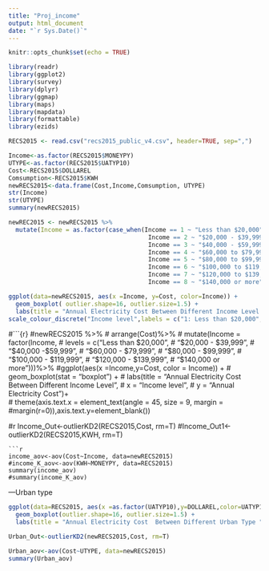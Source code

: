 ---
title: "Proj_income"
output: html_document
date: "`r Sys.Date()`"
---

```{r setup, include=FALSE}
knitr::opts_chunk$set(echo = TRUE)
```


```{r}
library(readr)
library(ggplot2)
library(survey)
library(dplyr)
library(ggmap)
library(maps)
library(mapdata)
library(formattable)
library(ezids)
```

```{r}
RECS2015 <- read.csv("recs2015_public_v4.csv", header=TRUE, sep=",")
```
```{r}
Income<-as.factor(RECS2015$MONEYPY)
UTYPE<-as.factor(RECS2015$UATYP10)
Cost<-RECS2015$DOLLAREL
Comsumption<-RECS2015$KWH
newRECS2015<-data.frame(Cost,Income,Comsumption, UTYPE)
str(Income)
str(UTYPE)
summary(newRECS2015)

```


```{r}
newREC2015 <- newRECS2015 %>%
  mutate(Income = as.factor(case_when(Income == 1 ~ "Less than $20,000",
                                       Income == 2 ~ "$20,000 - $39,999",
                                       Income == 3 ~ "$40,000 - $59,999",
                                       Income == 4 ~ "$60,000 to $79,999",
                                       Income == 5 ~ "$80,000 to $99,999",
                                       Income == 6 ~ "$100,000 to $119,999",
                                       Income == 7 ~ "$120,000 to $139,999",
                                       Income == 8 ~ "$140,000 or more")))

ggplot(data=newRECS2015, aes(x =Income, y=Cost, color=Income)) + 
  geom_boxplot( outlier.shape=16, outlier.size=1.5) +
  labs(title = "Annual Electricity Cost Between Different Income Level ", x = "Income level",y = "Annual Electricity Cost")+
scale_colour_discrete("Income level",labels = c("1: Less than $20,000","2: $20,000 - $39,999", "3: $40,000 - $59,999", "4: $60,000 - $79,999", "5: $80,000 - $99,999", "6: $100,000 - $119,999", "7: $120,000 - $139,999", "8: $140,000 or more" ))

```


#```{r}
#newRECS2015 %>%
#  arrange(Cost)%>%
#  mutate(Income = factor(Income, 
#                          levels = c("Less than $20,000",
#                                     "$20,000 - $39,999",
#                                     "$40,000 -$59,999",
#                                     "$60,000 - $79,999",
#                                     "$80,000 - $99,999", 
#                                     "$100,000 - $119,999", 
#                                     "$120,000 - $139,999",
#                                     "$140,000 or more")))%>%
#ggplot(aes(x =Income,y=Cost, color = Income)) + 
#  geom_boxplot(stat = "boxplot") +
#  labs(title = "Annual  Electricity Cost Between Different Income Level ", 
#       x = "Income level",
#       y = "Annual Electricity Cost")+  
#  theme(axis.text.x = element_text(angle = 45, size = 9, margin = #margin(r=0)),axis.text.y=element_blank())


#```
```{r}
Income_Out<-outlierKD2(RECS2015,Cost, rm=T)
#Income_Out1<-outlierKD2(RECS2015,KWH, rm=T)
```
```{r}
income_aov<-aov(Cost~Income, data=newRECS2015)
#income_K_aov<-aov(KWH~MONEYPY, data=RECS2015)
summary(income_aov)
#summary(income_K_aov)
```

---Urban type
```{r}
ggplot(data=RECS2015, aes(x =as.factor(UATYP10),y=DOLLAREL,color=UATYP10)) + 
  geom_boxplot(outlier.shape=16, outlier.size=1.5) +
  labs(title = "Annual Electricity Cost  Between Different Urban Type ", x = "Urban Type",y = "Annual Electricity Cost") + scale_colour_discrete("Urban Tpye",labels = c("C: Urban Cluster","R: Rural", "U: Urban Area" ))
```
```{r}
Urban_Out<-outlierKD2(newRECS2015,Cost, rm=T)
```
```{r}
Urban_aov<-aov(Cost~UTYPE, data=newRECS2015)
summary(Urban_aov)

```




